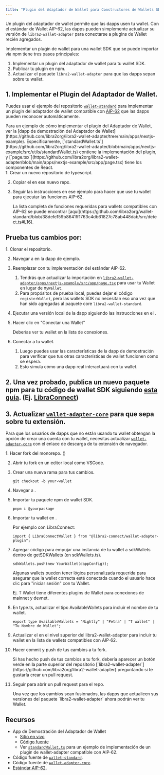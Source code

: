 ```yaml
---
title: "Plugin del Adaptador de Wallet para Constructores de Wallets SDK"
---
```



Un plugin del adaptador de wallet permite que las dapps usen tu wallet. Con el estándar de Wallet AIP-62, las dapps pueden simplemente actualizar su versión de `libra2-wallet-adapter` para conectarse a plugins de Wallet recién agregados.

Implementar un plugin de wallet para una wallet SDK que se puede importar vía npm tiene tres pasos principales:

1. Implementar un plugin del adaptador de wallet para tu wallet SDK.
2. Publicar tu plugin en npm.
3. Actualizar el paquete `libra2-wallet-adapter` para que las dapps sepan sobre tu wallet.

## 1. Implementar el Plugin del Adaptador de Wallet.

Puedes usar el ejemplo del repositorio [`wallet-standard`](https://github.com/libra2org/wallet-standard) para implementar un plugin del adaptador de wallet compatible con [AIP-62](https://github.com/libra2-foundation/AIPs/blob/main/aips/aip-62.md) que las dapps pueden reconocer automáticamente.

<Aside type="note">
  Para un ejemplo de cómo implementar el plugin del Adaptador de Wallet, ver la [dapp de demostración del Adaptador de Wallet](https://github.com/libra2org/libra2-wallet-adapter/tree/main/apps/nextjs-example). Específicamente, [`standardWallet.ts`](https://github.com/libra2org/libra2-wallet-adapter/blob/main/apps/nextjs-example/src/utils/standardWallet.ts) contiene la implementación del plugin, y [`page.tsx`](https://github.com/libra2org/libra2-wallet-adapter/blob/main/apps/nextjs-example/src/app/page.tsx) tiene los componentes de React.
</Aside>

<Steps>
  1. Crear un nuevo repositorio de typescript.

  2. Copiar el  en ese nuevo repo.

  3. Seguir las instrucciones en ese ejemplo para hacer que use tu wallet para ejecutar las funciones AIP-62.

     <Aside type="note">
       La lista completa de funciones requeridas para wallets compatibles con AIP-62 se puede encontrar [aquí](https://github.com/libra2org/wallet-standard/blob/38defe159b8641ff1763c4db61827c78ab448dab/src/detect.ts#L16).
     </Aside>
</Steps>

## Prueba tus cambios por:

<Steps>
  1. Clonar el  repositorio.

  2. Navegar a  en la dapp de ejemplo.

  3. Reemplazar  con tu implementación del estándar AIP-62.

     1. Tendrás que actualizar la importación en [`libra2-wallet-adapter/apps/nextjs-example/src/app/page.tsx`](https://github.com/libra2org/libra2-wallet-adapter/blob/main/apps/nextjs-example/src/app/page.tsx) para usar tu Wallet en lugar de `MyWallet`.
     2. Para propósitos de prueba local, puedes dejar el código `registerWallet`, pero las wallets SDK no necesitan eso una vez que han sido agregadas al paquete core `libra2-wallet-standard`.

  4. Ejecutar una versión local de la dapp siguiendo las instrucciones en el .

  5. Hacer clic en "Conectar una Wallet"

     Deberías ver tu wallet en la lista de conexiones.

  6. Conectar a tu wallet.

     1. Luego puedes usar las características de la dapp de demostración para verificar que tus otras características de wallet funcionen como se espera.
     2. Esto simula cómo una dapp real interactuará con tu wallet.
</Steps>

## 2. Una vez probado, publica un nuevo paquete npm para tu código de wallet SDK siguiendo [esta guía](https://docs.npmjs.com/creating-and-publishing-scoped-public-packages). (Ej. [LibraConnect](https://www.npmjs.com/package/@libra2-connect/wallet-adapter-plugin))

## 3. Actualizar [`wallet-adapter-core`](https://github.com/libra2org/libra2-wallet-adapter/tree/main/packages/wallet-adapter-core) para que sepa sobre tu extensión.

Para que los usuarios de dapps que no están usando tu wallet obtengan la opción de crear una cuenta con tu wallet, necesitas actualizar [`wallet-adapter-core`](https://github.com/libra2org/libra2-wallet-adapter/tree/main/packages/wallet-adapter-core) con el enlace de descarga de tu extensión de navegador.

<Steps>
  1. Hacer fork del  monorepo. ()

  2. Abrir tu fork en un editor local como VSCode.

  3. Crear una nueva rama para tus cambios.

     ```shellscript filename="Terminal"
     git checkout -b your-wallet
     ```

  4. Navegar a .

  5. Importar tu paquete npm de wallet SDK.

     ```shellscript filename="Terminal"
     pnpm i @yourpackage
     ```

  6. Importar tu wallet en .

     Por ejemplo con LibraConnect:

     ```tsx filename="Example.tsx"
     import { LibraConnectWallet } from "@libra2-connect/wallet-adapter-plugin";
     ```

  7. Agregar código para empujar una instancia de tu wallet a sdkWallets dentro de getSDKWallets (en sdkWallets.ts).

     ```tsx filename="Example.tsx"
     sdkWallets.push(new YourWallet(dappConfig));
     ```

     <Aside type="caution">
       Algunas wallets pueden tener lógica personalizada requerida para asegurar que la wallet correcta esté conectada cuando el usuario hace clic para "iniciar sesión" con tu Wallet.

       Ej. T Wallet tiene diferentes plugins de Wallet para conexiones de mainnet y devnet.
     </Aside>

  8. En type.ts, actualizar el tipo AvailableWallets para incluir el nombre de tu wallet.

     ```tsx filename="Example.tsx"
     export type AvailableWallets = "Nightly" | "Petra" | "T wallet" | "Tu Nombre de Wallet";
     ```

  9. Actualizar el  en el nivel superior del libra2-wallet-adapter para incluir tu wallet en la lista de wallets compatibles con AIP-62.

  10. Hacer commit y push de tus cambios a tu fork.

      <Aside type="note">
        Si has hecho push de tus cambios a tu fork, debería aparecer un botón verde en la parte superior del repositorio [`libra2-wallet-adapter`](https://github.com/libra2org/libra2-wallet-adapter) preguntando si te gustaría crear un pull request.
      </Aside>

  11. Seguir  para abrir un pull request para el  repo.

      <Aside type="note">
        Una vez que los cambios sean fusionados, las dapps que actualicen sus versiones del paquete `libra2-wallet-adapter` ahora podrán ver tu Wallet.
      </Aside>
</Steps>

## Recursos

- App de Demostración del Adaptador de Wallet
  - [Sitio en vivo](https://libra2-core.github.io/libra2-wallet-adapter)
  - [Código fuente](https://github.com/libra2org/libra2-wallet-adapter/tree/main/apps/nextjs-example)
  - Ver [`standardWallet.ts`](https://github.com/libra2org/libra2-wallet-adapter/blob/main/apps/nextjs-example/src/utils/standardWallet.ts) para un ejemplo de implementación de un plugin de wallet-adapter compatible con AIP-62.
- Código fuente de [`wallet-standard`](https://github.com/libra2org/wallet-standard).
- Código fuente de [`wallet-adapter-core`](https://github.com/libra2org/libra2-wallet-adapter/tree/main/packages/wallet-adapter-core).
- [Estándar AIP-62](https://github.com/libra2-foundation/AIPs/blob/main/aips/aip-62.md).
